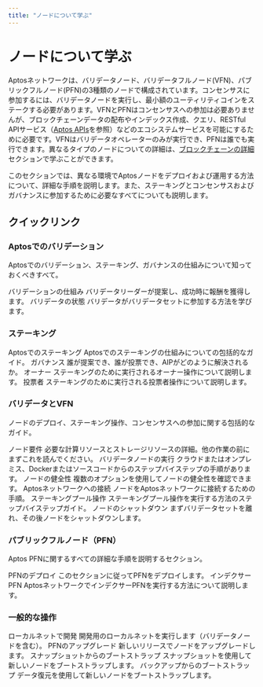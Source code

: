 ```yaml
---
title: "ノードについて学ぶ"
---
```



# ノードについて学ぶ

Aptosネットワークは、バリデータノード、バリデータフルノード(VFN)、パブリックフルノード(PFN)の3種類のノードで構成されています。コンセンサスに参加するには、バリデータノードを実行し、最小額のユーティリティコインをステークする必要があります。VFNとPFNはコンセンサスへの参加は必要ありませんが、ブロックチェーンデータの配布やインデックス作成、クエリ、RESTful APIサービス（[Aptos APIs](../build/apis.mdx)を参照）などのエコシステムサービスを可能にするために必要です。VFNはバリデータオペレーターのみが実行でき、PFNは誰でも実行できます。異なるタイプのノードについての詳細は、[ブロックチェーンの詳細](blockchain.mdx)セクションで学ぶことができます。

このセクションでは、異なる環境でAptosノードをデプロイおよび運用する方法について、詳細な手順を説明します。また、ステーキングとコンセンサスおよびガバナンスに参加するために必要なすべてについても説明します。

## クイックリンク

### Aptosでのバリデーション

Aptosでのバリデーション、ステーキング、ガバナンスの仕組みについて知っておくべきすべて。

<Cards>
  <Card href="./blockchain/staking#validation-on-the-aptos-blockchain">
    <Card.Title>バリデーションの仕組み</Card.Title>
    <Card.Description>バリデータリーダーが提案し、成功時に報酬を獲得します。</Card.Description>
  </Card>
  <Card href="./blockchain/staking#validator-state-and-stake-state">
    <Card.Title>バリデータの状態</Card.Title>
    <Card.Description>バリデータがバリデータセットに参加する方法を学びます。</Card.Description>
  </Card>
</Cards>

### ステーキング

<Cards>
  <Card href="./blockchain/staking">
    <Card.Title>Aptosでのステーキング</Card.Title>
    <Card.Description>Aptosでのステーキングの仕組みについての包括的なガイド。</Card.Description>
  </Card>
  <Card href="./blockchain/governance">
    <Card.Title>ガバナンス</Card.Title>
    <Card.Description>誰が提案でき、誰が投票でき、AIPがどのように解決されるか。</Card.Description>
  </Card>
  <Card href="./nodes/validator-node/connect-nodes/staking-pool-operations">
    <Card.Title>オーナー</Card.Title>
    <Card.Description>ステーキングのために実行されるオーナー操作について説明します。</Card.Description>
  </Card>
  <Card href="./nodes/validator-node/connect-nodes/staking-pool-voter">
    <Card.Title>投票者</Card.Title>
    <Card.Description>ステーキングのために実行される投票者操作について説明します。</Card.Description>
  </Card>
</Cards>

### バリデータとVFN

ノードのデプロイ、ステーキング操作、コンセンサスへの参加に関する包括的なガイド。

<Cards>
  <Card href="./nodes/validator-node/node-requirements">
    <Card.Title>ノード要件</Card.Title>
    <Card.Description>必要な計算リソースとストレージリソースの詳細。他の作業の前にまずこれを読んでください。</Card.Description>
  </Card>
  <Card href="./nodes/validator-node/deploy-nodes">
    <Card.Title>バリデータノードの実行</Card.Title>
    <Card.Description>クラウドまたはオンプレミス、Dockerまたはソースコードからのステップバイステップの手順があります。</Card.Description>
  </Card>
  <Card href="./nodes/validator-node/verify-nodes/node-liveness-criteria">
    <Card.Title>ノードの健全性</Card.Title>
    <Card.Description>複数のオプションを使用してノードの健全性を確認できます。</Card.Description>
  </Card>
  <Card href="./nodes/validator-node/connect-nodes/connect-to-aptos-network">
    <Card.Title>Aptosネットワークへの接続</Card.Title>
    <Card.Description>ノードをAptosネットワークに接続するための手順。</Card.Description>
  </Card>
  <Card href="./nodes/validator-node/connect-nodes/staking-pool-operations">
    <Card.Title>ステーキングプール操作</Card.Title>
    <Card.Description>ステーキングプール操作を実行する方法のステップバイステップガイド。</Card.Description>
  </Card>
  <Card href="./nodes/validator-node/modify-nodes/shutting-down-nodes">
    <Card.Title>ノードのシャットダウン</Card.Title>
    <Card.Description>まずバリデータセットを離れ、その後ノードをシャットダウンします。</Card.Description>
  </Card>
</Cards>

### パブリックフルノード（PFN）

Aptos PFNに関するすべての詳細な手順を説明するセクション。

<Cards>
  <Card href="./nodes/full-node/deployments">
    <Card.Title>PFNのデプロイ</Card.Title>
    <Card.Description>このセクションに従ってPFNをデプロイします。</Card.Description>
  </Card>
  <Card href="../build/indexer/legacy/indexer-fullnode">
    <Card.Title>インデクサーPFN</Card.Title>
    <Card.Description>AptosネットワークでインデクサーPFNを実行する方法について説明します。</Card.Description>
  </Card>
</Cards>

### 一般的な操作

<Cards>
  <Card href="./nodes/localnet/local-development-network">
    <Card.Title>ローカルネットで開発</Card.Title>
    <Card.Description>開発用のローカルネットを実行します（バリデータノードを含む）。</Card.Description>
  </Card>
  <Card href="./nodes/full-node/modify/update-fullnode-with-new-releases">
    <Card.Title>PFNのアップグレード</Card.Title>
    <Card.Description>新しいリリースでノードをアップグレードします。</Card.Description>
  </Card>
  <Card href="./nodes/bootstrap-fullnode/bootstrap-fullnode">
    <Card.Title>スナップショットからのブートストラップ</Card.Title>
    <Card.Description>スナップショットを使用して新しいノードをブートストラップします。</Card.Description>
  </Card>
  <Card href="./nodes/bootstrap-fullnode/aptos-db-restore">
    <Card.Title>バックアップからのブートストラップ</Card.Title>
    <Card.Description>データ復元を使用して新しいノードをブートストラップします。</Card.Description>
  </Card>
</Cards>
